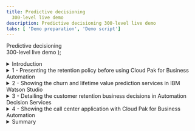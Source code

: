 ```yaml
---
title: Predictive decisioning
  300-level live demo
description: Predictive decisioning 300-level live demo
tabs: [ 'Demo preparation', 'Demo script']
---
```


  <span>
    Predictive decisioning <br/> 300-level live demo
  </span> );

<span id="top"></span>

<details>

<summary>Introduction</summary>
<br/>

Welcome to the call center customer retention demonstration. Today, I will show you how to rapidly improve your call center agent’s productivity when looking at retaining important valuable customers, so the agent can provide retention offers while interacting with customers on the phone. <br/><br/>

A key aspect of this demonstration is the use of artificial intelligence services inside automated rules-based decisions. We will use two IBM Cloud Paks: <br/>
•	**IBM Cloud Pak for Data** allows us to create and host the prediction services that we will use to better understand the customer's situation <br/>
•	**IBM Cloud Pak for Business Automation** allows us to create the automated call center application end-to-end using low-code/no-code editors <br/><br/>

I will show you how to: <br/>
•	Rapidly create prediction services from your historical data with no data science skills <br/>
•	Build an automated decision service that will mix business rules with machine learning (ML) predictions to select the most appropriate customer retention offer <br/>
•	Rapidly build a fully automated application that will invoke this decision service, which the call center agent will use to propose adapted retention offers <br/><br/>

Let’s get started!

<br/>

**[Go to top](#top)**

</details>

<details>

<summary>1 - Presenting the retention policy before using Cloud Pak for Business Automation</summary>
<br/>

| **1.1** | **Present the retention policy** |
| :---                   | :--- |
| **Action**             | Open the **Retention-Policy.pdf** document from your local environment. Note: This data file was already downloaded as one of the **demo installation files** in <a href="https://ibm-garage-tsa.github.io/platinum-demos/300-business-automation-predictive-decisioning/demo-preparation/#install-the-demo" target="_blank" rel="noreferrer">Demo preparation</a>. |
| **Screenshot**         | <br/> ![Open PDF](./images/1.1_Open_PDF_600.png) |
| **Action**             | Rapidly scroll down the document to show how retention offers were managed in the past. |
| **Screenshot**         | <br/> ![Scroll PDF](./images/1.1_Scroll_PDF_600.png) |
| **Narration**          | We will use a telecommunication call center example in this demo. SkyTalk's call center agents are asked to offer retention promotions to customers who are upset. To do this, they have to use their own judgment to consider the opportunity to grant a retention offer. They also must choose what retention to suggest when they are discussing with the customer. <br/><br/> SkyTalk's sales and marketing division is regularly issuing a document explaining how agents could identify upset customers and what retention offers they can apply depending on the customer's situation. <br/><br/> This process leads to some various issues: <br/> •	Complexity for an agent to identify upset customers <br/> •	Customers may receive offers not adapted to their needs <br/> •	No cost control on how customers are retained <br/> •	Requires training and skills to distribute offers <br/> •	Retentions offers are not equally proposed across call center agents creating compliance issues <br/> •	It takes time on the phone for a call center agent to decide whet retention offer to propose <br/><br/> Seeing its retention budget increase, SkyTalk is looking to retain customers using a more efficient process, particularly a system that would be able to automatically: <br/> •	Assess the propensity for a customer to churn <br/> •	Estimate the lifetime value (LTV) of the customer <br/> •	Find the most adapted retention offer for the customer <br/> •	Have a controlled and compliant way to give retention offers across the entire call centers <br/><br/> Let’s see how SkyTalk has faced all these challenges. To do this, we are going to visit three IBM products with two IBM Cloud Paks. <br/><br/> I will start by showing you how you can rapidly create some prediction services in Cloud Pak for Data using IBM Watson Studio and IBM Watson Machine Learning. <br/><br/> In a second phase, we will move into the IBM Automation space with Cloud Pak for Business Automation. There, I will show you how the retention offer decision service will mix these service insights with some automated business rules using Automation Decision Services (ADS), an IBM Business Automation Studio (BAS) component that will allow you to deliver automated decision services without writing code. <br/><br/> Finally, we will move into a second component of Business Automation Studio – Application Designer – that is the low-code environment that has allowed us to design the call center's front-end application that calls this decision service and provides recommendations to the call center agents. <br/><br/> Let’s start our journey now. |

<br/>

**[Go to top](#top)**

</details>

<details>

<summary>2 - Showing the churn and lifetime value prediction services in IBM Watson Studio</summary>
<br/>

| **2.1** | **Open IBM Watson Studio** |
| :---                   | :--- |
| **Actions**            | Log in to <a href="http://cloud.ibm.com/" target="_blank" rel="noreferrer">IBM Cloud</a>, and enter your own environment space. |
| **Screenshots**        | <br/> ![IBM Cloud](./images/2.1.1_600.png) <br/> <br/> ![Environment](./images/2.1.2_600.png) |
| **Actions**            | Under **Resource summary**, select **Service and software**. Then, click on **Watson Studio**. |
| **Screenshots**        | <br/> ![Dashboard](./images/2.1.3_600.png) <br/> <br/> ![Services and software](./images/2.1.4_600.png) |
| **Action**             | Click on **Get Started**, and you will be directed to IBM Watson Studio. |
| **Screenshots**        | <br/> ![Get Started](./images/2.1.5_600.png) <br/> <br/> ![IBM Watson Studio](./images/2.1.5_1_600.png) |
| **Narration**          | The first challenge is to find a way to rapidly identify customers with a high propensity to churn and estimate their lifetime values. Lifetime value is a prognostication of the net profit contributed to the whole future relationship with a customer. <br/><br/> With this information, SkyTalk can estimate the opportunity to provide a retention offer and invest more on retention budgets for customers with high lifetime values. <br/><br/> SkyTalk has used IBM Watson Studio, from the IBM Cloud Pak for Data, to create prediction services that are leveraging machine learning technologies to make predictions as we can see here. Let’s see how IBM Watson Studio allows you to rapidly deliver these services without requiring any data science skills. |

<br/>

| **2.2** | **Showing the churn historical data file** |
| :---                   | :--- |
| **Actions**            | Open the customer retention project. Within **Data assets**, click on **customer-churn-data.csv**. |
| **Screenshots**        | <br/> ![Projects](./images/2.2.1_600.png) <br/> <br/> ![Data Assets](./images/2.2.1_1_600.png) |
| **Actions**            | Explain the historical data file, and highlight the **CHURN** column. Then, return to the project view by clicking on the project in the breadcrumb trail. |
| **Screenshots**        | <br/> ![Data](./images/2.2.3_600.png) <br/> <br/> ![Navigation](./images/2.2.4_600.png) |
| **Narration**          | With any machine learning models, you need data to build a model and train it. This is done automatically using IBM AutoAI. All you must do is provide the dataset in CSV format. As we can see, we have plenty of attributes, and one of them indicates that a given customer has churned. This historical data file is coming from the SkyTalk call center historical database. The churn attribute is the one we want to predict. AutoAI has asked us for what attribute to predict before starting to build and test the model for us. |

<br/>

| **2.3** | **Showing the model experiment** |
| :---                   | :--- |
| **Action**             | Click on the **Customer retention demo CHURN experiment**. |
| **Screenshot**         | <br/> ![Experiment](./images/2.3.1_600.png) |
| **Actions**            | Scroll down to the **Pipeline leaderboard** section. Click on the first row, and show the **Model evaluation** curve. Then, close the view. |
| **Screenshots**        | <br/> ![Summary](./images/2.3.1_1_600.png) <br/> <br/> ![Pipeline Leaderboard](./images/2.3.2_600.png) <br/> <br/> ![Pipeline](./images/2.3.3_600.png) |
| **Actions**            | Click on the **Pipeline comparison** tab, and show the **Metric chart**. Then, return to the project view. |
| **Screenshot**         | <br/> ![Pipeline Comparison](./images/2.3.6_600.png) |
| **Narration**          | AutoAI has run many experiments for us, as we can see now in this pipeline table. Going down to the experiment list, let's select the best one. You can see some evaluation criteria for that experiment. AutoAI has automatically tested various experiments to select the best model, as we can see in the **Pipeline comparison** tab. Once again, all of this is performed automatically with no action required on your side. |

<br/>

| **2.4** | **Explaining the models** |
| :---                   | :--- |
| **Action**             | Click on the churn model. |
| **Screenshot**         | <br/> ![Models](./images/2.4.1_600.png) |
| **Action**             | Explain the **Input Schema**. |
| **Screenshot**         | <br/> ![Input Schema](./images/2.4.2_600.png) |
| **Narration**          | From this experiment, the model can be generated. You can already preview the input data that will be required to get the churn prediction. The service will return the prediction with some probabilities attached to that decision. |

<br/>

| **2.5** | **Showing the model deployment** |
| :---                   | :--- |
| **Actions**            | Click on the **IBM Watson Studio** icon (top left corner) to return to IBM Watson Studio, and click on the **Deployment Space**. |
| **Screenshot**         | <br/> ![IBM Watson Studio](./images/2.5.1_600.png) |
| **Actions**            | Click on the **Assets** tab, and show the two assets corresponding to the two models. |
| **Screenshot**         | <br/> ![Assets](./images/2.5.3_600.png) |
| **Actions**            | Click on the **Deployments** tab, and show the deployed services. Click on the churn service, and click on the **Test** tab. |
| **Screenshot**         | <br/> ![Deployments](./images/2.5.5_600.png) |
| **Actions**            | Enter some input data, and click on **Add to list**. Select the list, and click on **Predict**. Then, show the prediction result. <br/><br/> Example input data: M/M/3/56000/N/42/CC/105/1 |
| **Screenshots**        | <br/> ![Input](./images/2.5.8_600.png) <br/><br/> ![Predict](./images/2.5.10_600.png) <br/><br/> ![Result](./images/2.5.11_600.png) |
| **Actions**            | Enter a different set of input data to predict, and show the prediction result. <br/><br/> Example input data: Example input data: F/S/1/38000/N/24/CC/229/3  |
| **Screenshot**         | <br/> ![Input](./images/2.5.12_600.png) <br/><br/> ![Result](./images/2.5.13_600.png) |
| **Narration**          | The last step is to deploy this service in the IBM Watson Machine Learning environment on the cloud. Let’s jump to the deployment space in IBM Watson Studio. <br/><br/> From the **Assets** tab, we can now see the two model assets and their equivalent deployed instances. <br/><br/> The two churn and lifetime service instances are here, and they are ready to be used by any application. <br/><br/> Let’s test our churn service by entering some input values. We can see the prediction result for that testing data. In this example, the result is **False** with a probability of 78%. Let’s use a different dataset. For this second profile, the prediction is **True** with a probability of 99.5%, which isn't surprising since this data is really similar to one of our experiment values. <br/><br/> Now that we have seen how the two predictions services are created in Cloud Pak for Data and Watson Studio using AutoAI, let’s now move to Cloud Pak for Automation and see how these two services are going to be consumed by the business rules. |

<br/>

**[Go to top](#top)**

</details>

<details>

<summary>3 - Detailing the customer retention business decisions in Automation Decision Services</summary>
<br/>

| **3.1** | **Start Automation Decision Services** |
| :---                   | :--- |
| **Actions**            | Log in to your IBM Automation instance using your ROKS credentials. In the menu bar, open **Business automations** under **Design**. |
| **Screenshots**        | <br/> ![IBM Automation](./images/3.1.1_600.png) <br/> <br/> ![Menu](./images/3.1.2_600.png) |
| **Actions**            | Open the **Decision** menu, and then open the **Telco retention decision service**. You are now in Automation Decision Services. |
| **Screenshots**        | <br/> ![Decision](./images/3.1.3_600.png) <br/> <br/> ![ADS](./images/3.1.4_600.png) |
| **Narration**          | Let’s now move to Automation Decision Services and see how to build a rule-based decision service that leverages these two prediction services developed with IBM Watson Studio. |

<br/>

| **3.2** | **Show the machine learning provider** |
| :---                   | :--- |
| **Actions**            | Open the project settings, and click on the **Machine learning providers** tab. |
| **Screenshots**        | <br/> ![Settings](./images/3.2.1_600.png) <br/> <br/> ![ML Providers](./images/3.2.2_600.png) |
| **Action**             | **Edit** the **ADS Demo ML provider** to explain the details. Show the machine learning provider's connection details. |
| **Screenshots**        | <br/> ![Edit](./images/3.2.3_600.png) <br/> <br/> ![Details](./images/3.2.4_600.png) |
| **Action**             | Click **Cancel**, and then return to the **Telco retention decision service** by clicking on it in the breadcrumb trail. |
| **Screenshot**         | <br/> ![Telco](./images/3.2.6_600.png) |
| **Narration**          | We've used a built-in machine learning provider to be able to use our two prediction services in our business rules. <br/><br/> To configure the machine learning provider, all you have to provide is some info like an API key to connect to your IBM Cloud account, the service URL, and the deployment space ID where the two services have been deployed. |

<br/>

| **3.3** | **Show the two machine learning models** |
| :---                   | :--- |
| **Actions**            | Click on the **Telco retention DS** tile, and go to the **Predictive models** tab. |
| **Screenshots**        | <br/> ![Telco](./images/3.3.1_600.png) <br/><br/> ![Predictive Models](./images/3.3.2_600.png) |
| **Action**             | Click on **Customer Churn**. Explain that the service is connected to the churn deployed service in IBM Watson Studio. |
| **Screenshots**        | <br/> ![Models](./images/3.3.3_600.png) <br/><br/> ![Customer Churn](./images/3.3.4_600.png) |
| **Action**             | Click on the **back** button in your browser, and then click on the **Input mapping** box in the diagram. |
| **Screenshot**         | <br/> ![Input Mapping](./images/3.3.6_600.png) |
| **Action**             | Open the **Logic** tab, and open the **mapping** rule. Explain the **mapping** rule, and then click on **Back to the diagram** to return to the diagram. |
| **Screenshots**        | <br/> ![Logic](./images/3.3.7_600.png) <br/><br/> ![Mapping](./images/3.3.8_600.png) <br/><br/> ![Mapping](./images/3.3.9_600.png) <br/><br/> ![Back](./images/3.3.10_600.png) |
| **Action**             | Select the **ML model invocation** box in the diagram. |
| **Screenshot**         | <br/> ![ML Model Invocation](./images/3.3.11_600.png) |
| **Action**             | Open the **Logic** tab, and open the **prediction** rule. Explain the **prediction**, and then return to the diagram. |
| **Screenshots**        | <br/> ![Logic](./images/3.3.12_600.png) <br/><br/> ![Prediction](./images/3.3.13_600.png) <br/><br/> ![Prediction](./images/3.3.14_600.png) |
| **Action**             | Select the **Output mapping** box in the diagram. |
| **Screenshots**        | <br/> ![Output Mapping](./images/3.3.16_600.png) |
| **Action**             | Open the **Logic** tab, and open the **churn** rule. Explain the **churn** rule. Repeat this step to open the **check error** rule. |
| **Screenshots**        | <br/> ![Logic](./images/3.3.17_600.png) <br/><br/> ![Check Error](./images/3.3.19_600.png) |
| **Action**             | Return to **Telco retention DS** via the breadcrumb trail. |
| **Screenshots**        | <br/> ![Telco](./images/3.3.20_600.png) |
| **Narration**          | The machine learning provider is configured. You can now create some models that you will be able to use within your decision model. Let’s have a look at the churn model. This model is directly connected to the deployed instance in our IBM Watson Studio deployment space. The input and output data mapping is also performed from here. <br/><br/> The **mapping** rule is defining the one-to-one mapping between the service input data and the object model definition in Automation Decision Services. <br/><br/> The model invocation is also as simple as that business rule where we provided the input data, as seen in the previous step. <br/><br/> Finally, the output mapping rules will help us get the results from the service and map them to the Automation Decision Services object model as well. <br/><br/> The churn result rules will format the result if the prediction is true, meaning the customer has a high propensity to churn. <br/><br/> If the call to the service is failing, you can also create a specific rule that will set the churn prediction to 50/50. <br/><br/> We can now consume these models from our decision model. |

<br/>

| **3.4** | **Show the decision model** |
| :---                   | :--- |
| **Actions**            | Click on the **Decision models** tab, and open the **Retention offer** decision model. Explain the decision diagram. |
| **Screenshots**        | <br/> ![Decision Models](./images/3.4.1_600.png) <br/><br/> ![Diagram](./images/3.4.3_600.png) |
| **Action**             | Select the **Ranked retention offers** box in the diagram. |
| **Screenshot**         | <br/> ![Ranked Retention Offers](./images/3.4.4_600.png) |
| **Action**             | Select the **Logic** tab, and explain the four ranked offers. |
| **Screenshot**         | <br/> ![Logic](./images/3.4.5_600.png) |
| **Action**             | Click on the **Send survey** rule, and show the simple business rule. |
| **Screenshot**         | <br/> ![Send Survey](./images/3.4.6_600.png) |
| **Action**             | Click on the **Upgrade** rule, and explain the upgrade policy. Highlight the **logical upgrade** parameter that is computed from a decision table. Then, click on **Back to the diagram**. |
| **Screenshot**         | <br/> ![Upgrade](./images/3.4.7_600.png) |
| **Action**             | Select the **Logical upgrade** box. Select the **Logic** tab, and open the **upgrade table**. Explain the decision table. |
| **Screenshots**        | <br/> ![Logical Upgrade](./images/3.4.9_600.png) <br/><br/> ![Logic](./images/3.4.10_600.png) |
| **Action**             | Select one row and hover the mouse over the row number to display the rule. Then, click on **Back to the diagram**. |
| **Screenshot**         | <br/> ![Upgrade Table](./images/3.4.12_600.png) |
| **Action**             | Select the **Retention monthly budget** box. Select the **Logic** tab, and show the **size importance** rule. Explain the call to the decision service and how it is being used in the business rule. |
| **Screenshots**        | <br/> ![Retention Monthly Budget](./images/3.4.14_600.png) <br/><br/> ![Size Importance](./images/3.4.15_600.png) |
| **Narration**          | Let’s have a look at the business rules of the decision. The global decision is modeled using this Decision Modeling Notation (DMN) diagram. The top decision is decomposed into sub-decisions and uses some input parameters (in green) or call to machine learning external services (in purple). <br/><br/> The retention offer selection decision has two main parts. The first one (right hand side) is about ranking different offers that may be suitable for the customer. On the left hand side, we are using the prediction service to estimate the opportunity to give a specific offer that takes the churn risk and the retention cost into consideration. <br/><br/> The ranking sub-decisions are done with different types of rules that will be evaluated in sequence. <br/><br/> The first one is the basic offer. Here, the business rule will just send a customer survey. We can consider that rule as being the default one. Note that this rule is written in English that is non-technical and easy to understand. <br/><br/> Another rule is dealing with logical upgrades of the subscription. In that rule, the logical upgrade parameter is set with another type of rule artifact: the decision table. <br/><br/> Let’s see the logical upgrade policy by opening the decision table. <br/><br/> This table defines the criteria to be eligible for a logical upgrade. Let’s see one example. <br/><br/> For every row of the table, you can see the rule in plain text. <br/><br/> All the offer selections and rankings are then managed with a combination of natural language rules and decision tables organized in this hierarchical way. <br/><br/> Let’s now see the second part of the main decision. <br/><br/> In this section, we will invoke the predictive services that we have just seen in IBM Watson Studio and that we can now access thanks to the built-in machine learning provider. <br/><br/> Everything is managed with business rules. Let’s see the **size importance** rule first. <br/><br/> From that rule, we are creating variables that will collect the results from the two prediction services. These results will be gathered at execution time. <br/><br/> In this example, the rule is simply computing a customer value based on the churn and lifetime value predictions, but you can imagine more complex policies that could use decision tables for prediction probabilities and other prediction outcomes. |

<br/>

| **3.5** | **Show the decision execution** |
| :---                   | :--- |
| **Actions**            | Click on **Run**. Select the first dataset, and click **Run**. |
| **Screenshot**         | <br/> ![Data](./images/3.5.2_600.png) |
| **Action**             | Show the result, and particularly highlight the prediction service results. |
| **Screenshots**        | <br/> ![Result](./images/3.5.4_600.png) <br/><br/> ![Highlight](./images/3.5.5_600.png) |
| **Action**             | Return to the **Telco retention decision service** via the breadcrumb trail. |
| **Screenshots**        | <br/> ![Telco](./images/3.5.6_600.png) <br/><br/> ![Telco](./images/3.5.7_600.png) |
| **Narration**          | When all the rules are defined, you can test the decision within Automation Decision Services before the final deployment. <br/><br/> We can use a pre-defined dataset and see the decision results. <br/><br/> The decision result is displayed here, and you can also see the prediction details to further refine the rules and allocation strategy. |

<br/>

| **3.6** | **Show the deployment process** |
| :---                   | :--- |
| **Actions**            | Click on **Deploy**, and show the service version which you have already deployed. |
| **Screenshot**         | <br/> ![Deploy](./images/3.6.2_600.png) |
| **Action**             | Click on **Business Automations** (above **Telco retention decision service**). Click on **Published automation services**, and show your services. |
| **Screenshot**         | <br/> ![Business Automations](./images/3.6.4_600.png) |
| **Action**             | Click on your **telco_retention** service, and expand the **retentionOffer** operation. Explain the input/output and prediction service operations as well. |
| **Screenshot**         | <br/> ![telco_retention](./images/3.6.5_600.png) |
| **Narration**          | The decision service is now ready to be deployed in production in Cloud Pak for Business Automation. <br/><br/> To deploy a service, you simply create a new version and then deploy that version. <br/><br/> From the **Deploy** menu, you can see all the previously deployed decisions with their decision operation. <br/><br/> Once it's deployed, the service can be published so that any other Cloud Pak for Business Automation elements can use it. <br/><br/> From the decision service view, you can see the input and output parameters to which other application will have to connect in order to operate the decision service. <br/><br/> Let’s now see how this service is used in a Cloud Pak for Business Automation application developed using the low-code editor: Application Designer in IBM Automation Studio. |

<br/>

**[Go to top](#top)**

</details>

<details>

<summary>4 - Showing the call center application with Cloud Pak for Business Automation</summary>
<br/>

| **4.1** | **Open the application** |
| :---                   | :--- |
| **Action**             | In the **Telco Retention Application** tile, click on **Preview**. |
| **Screenshot**         | <br/> ![Telco](./images/5.1.1_600.png) |
| **Action**             | Resize the view to see all of the screen. |
| **Screenshot**         | <br/> ![Resize](./images/5.1.2_600.png) |
| **Narration**          | Let’s now see the final application in action. <br/><br/> In this demo, I will open the application using the preview mode, but you can also deploy the application in the Cloud Pak for Business Automation application runtime environment. <br/><br/> This preview mode is also accessible within Application Designer to test and improve the application. |

<br/>

| **4.2** | **Test some different use cases** |
| :---                   | :--- |
| **Actions**            | Enter the name of one customer, and then click on **Search**. If **No customer found** is displayed, please enter a valid sample name. <br/><br/> Note: You have three pre-defined profiles: John Smith, Peter Carter, and Sarah Miller. If you don’t remember them, click on the **?** icon for help. |
| **Screenshot**         | <br/> ![Search](./images/5.2.2_600.png) |
| **Actions**            | Click on the **Get Offer** button, and show the decision service result. |
| **Screenshot**         | <br/> ![Result](./images/5.2.4_600.png) |
| **Actions**            | You can try other profiles or change the profile's values to see the impact on the final retention offer decision. <br/><br/> Experiment with **Peter Carter**. |
| **Screenshots**        | <br/> ![Peter](./images/5.2.6_1_600.png) <br/><br/> ![Peter](./images/5.2.6_2_600.png) |
| **Actions**            | Experiment with **Sarah Miller**. |
| **Screenshots**        | <br/> ![Sarah](./images/5.2.7_1_600.png) <br/><br/> ![Sarah](./images/5.2.7_2_600.png) <br/><br/> ![Sarah](./images/5.2.7_3_600.png) |
| **Narration**          | In our demo, this application is used by the SkyTalk call center agents. When they receive incoming calls, they can access some customer operational data and some personal data which customers have agreed to share with SkyTalk for promotional purposes. <br/><br/> With Application Designer, you can not only design interfaces but also specify some particular behaviors, such as deactivating a button until certain conditions are met. <br/><br/> If a call center agent receives an incoming call from **John Smith**, the agent can start the discussion while recovering the customer data. <br/><br/> At the same time, the agent can see if a retention offer is recommended automatically. In this example, there's no major recommendation for John. The only recommendation is to simply send him a customer satisfaction survey. <br/><br/> With **Peter Carter**, a retention offer is suggested on his current subscription at a reasonable retention cost. <br/><br/> Let’s see what the result is with **Sarah Miller**. If you remember from the retention service test, Sarah has an extremely high propensity to churn (99%). <br/><br/> Let’s get Sarah’s details and see the suggested retention offer. <br/><br/> Sarah is being offered one of the most important and costly retention offers. The automated decision service has evaluated the risk vs. cost before granting this interesting offer to Sarah. |

<br/>

**[Go to top](#top)**

</details>

<details>
<summary>Summary</summary>
<br/>

In this demo, we have seen how Cloud Pak for Business Automation can be used to deliver high value services in call centers. <br/><br/>
We have seen how easy it is to rapidly create prediction service by using IBM Watson Machine Learning with historical data that any organization may have in their historical logs. Creating such prediction services is easy and requires absolutely no data science skills. <br/><br/>
We have seen how these prediction services can be used and leveraged inside rule-based decisions to better guide the decision-making process with predictive insights. <br/><br/>
We have also seen that Cloud Pak for Business Automation is a cloud-based solution that allows you to address automation problems end-to-end, from the first customer touchpoint to the final interaction. <br/><br/>
Last but not least, we have seen how you can rapidly deliver new call center interfaces that can leverage these services, all of which are hosted on the IBM Cloud platform. <br/><br/>
With the help of this application, call center agents can now provide retention offers faster, more accurately, and in a cost-controlled way with just one click! <br/><br/>
Cloud Pak for Business Automation, combined with Watson Machine learning, can help you better leverage your historical insights and turn these insights into actions. <br/><br/>
And with Automation Decision Services, the business logic is easy to understand and can be put in the hands of subject matter experts. There's no need for IT development skills to update the business logic. <br/><br/>

<br/>

**[Go to top](#top)**

</details>
